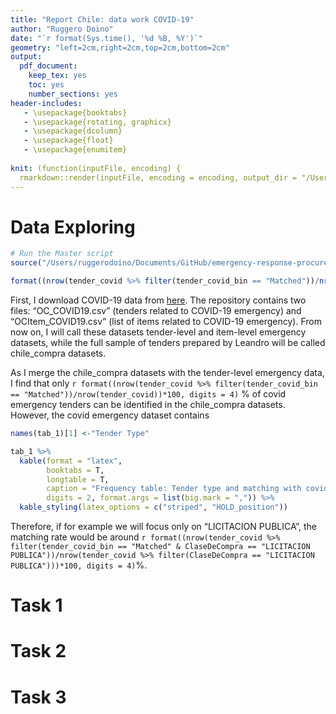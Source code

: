 ```yaml
---
title: "Report Chile: data work COVID-19"
author: "Ruggero Doino"
date: "`r format(Sys.time(), '%d %B, %Y')`"
geometry: "left=2cm,right=2cm,top=2cm,bottom=2cm"
output: 
  pdf_document: 
    keep_tex: yes
    toc: yes
    number_sections: yes
header-includes:
   - \usepackage{booktabs}
   - \usepackage{rotating, graphicx}
   - \usepackage{dcolumn}
   - \usepackage{float}
   - \usepackage{enumitem}
   
knit: (function(inputFile, encoding) {
  rmarkdown::render(inputFile, encoding = encoding, output_dir = "/Users/ruggerodoino/Documents/GitHub/emergency-response-procurement/05-Chile/02-R") }) 
---
```


# Data Exploring

```r

# Run the Master script
source("/Users/ruggerodoino/Documents/GitHub/emergency-response-procurement/05-Chile/02-R/Master.R")

format((nrow(tender_covid %>% filter(tender_covid_bin == "Matched"))/nrow(tender_covid))*100, digits = 2)

```

First, I download COVID-19 data from [here](https://app.powerbi.com/view?r=eyJrIjoiNmU2NzBkNzUtYmM1Mi00NGVmLTljYWQtNTIxNTlhMTQ4ZjQ5IiwidCI6ImIwMGQ1ZjQ5LTk4YWMtNGJjNS1hMmM5LWNhZmRmNzEyMTZmMCIsImMiOjR9). The repository contains two files: "OC_COVID19.csv" (tenders related to COVID-19 emergency) and "OCItem_COVID19.csv" (list of items related to COVID-19 emergency). From now on, I will call these datasets tender-level and item-level emergency datasets, while the full sample of tenders prepared by Leandro will be called chile_compra datasets.

As I merge the chile_compra datasets with the tender-level emergency data, I find that only `r format((nrow(tender_covid %>% filter(tender_covid_bin == "Matched"))/nrow(tender_covid))*100, digits = 4)` \% of covid emergency tenders can be identified in the chile_compra datasets. However, the covid emergency dataset contains  

```r
 
names(tab_1)[1] <-"Tender Type"

tab_1 %>%
  kable(format = "latex",
        booktabs = T, 
        longtable = T, 
        caption = "Frequency table: Tender type and matching with covid-19", 
        digits = 2, format.args = list(big.mark = ",")) %>%
  kable_styling(latex_options = c("striped", "HOLD_position"))

```

Therefore, if for example we will focus only on "LICITACION PUBLICA", the matching rate would be around `r format((nrow(tender_covid %>% filter(tender_covid_bin == "Matched" & ClaseDeCompra == "LICITACION PUBLICA"))/nrow(tender_covid %>% filter(ClaseDeCompra == "LICITACION PUBLICA")))*100, digits = 4)`\%. 

# Task 1 

# Task 2

# Task 3

